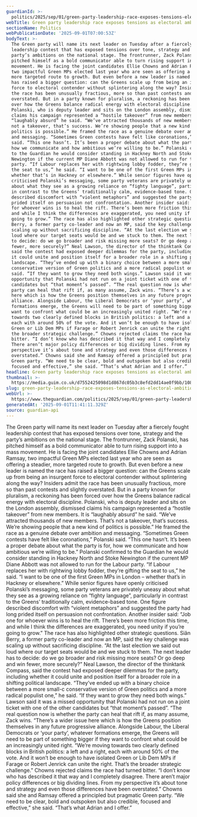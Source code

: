 ```yaml
---
guardianId: >-
  politics/2025/sep/01/green-party-leadership-race-exposes-tensions-electoral-ambitions-grow
webTitle: Green party leadership race exposes tensions as electoral ambitions grow
sectionName: Politics
webPublicationDate: '2025-09-01T07:00:53Z'
bodyText: >-
  The Green party will name its next leader on Tuesday after a fiercely fought
  leadership contest that has exposed tensions over tone, strategy and the
  party’s ambitions on the national stage. The frontrunner, Zack Polanski, has
  pitched himself as a bold communicator able to turn rising support into a mass
  movement. He is facing the joint candidates Ellie Chowns and Adrian Ramsay,
  two impactful Green MPs elected last year who are seen as offering a steadier,
  more targeted route to growth. But even before a new leader is named the race
  has raised a bigger question: can the Greens scale up from being an insurgent
  force to electoral contender without splintering along the way? Insiders admit
  the race has been unusually fractious, more so than past contests and slightly
  overstated. But in a party known for pluralism, a reckoning has been forced
  over how the Greens balance radical energy with electoral discipline.
  Polanski, who is deputy leader and sits on the London assembly, dismissed
  claims his campaign represented a “hostile takeover” from new members. It is
  “laughably absurd” he said. “We’ve attracted thousands of new members. That’s
  not a takeover, that’s success. We’re showing people that a new kind of
  politics is possible.” He framed the race as a genuine debate over ambition
  and messaging. “Sometimes Green contests have felt like coronations,” Polanski
  said. “This one hasn’t. It’s been a proper debate about what the party is for,
  how we communicate and how ambitious we’re willing to be.” Polanski confirmed
  to the Guardian he would consider standing in Hackney North and Stoke
  Newington if the current MP Diane Abbott was not allowed to run for the Labour
  party. “If Labour replaces her with rightwing lobby fodder, they’re gifting
  the seat to us,” he said. “I want to be one of the first Green MPs in London –
  whether that’s in Hackney or elsewhere.” While senior figures have openly
  criticised Polanski’s messaging, some party veterans are privately uneasy
  about what they see as a growing reliance on “fighty language”, particularly
  in contrast to the Greens’ traditionally calm, evidence-based tone. One figure
  described discomfort with “violent metaphors” and suggested the party had long
  prided itself on persuasion not confrontation. Another insider said: “Job one
  for whoever wins is to heal the rift. There’s been more friction this time,
  and while I think the differences are exaggerated, you need unity if you’re
  going to grow.” The race has also highlighted other strategic questions. Siân
  Berry, a former party co-leader and now an MP, said the key challenge was
  scaling up without sacrificing discipline. “At the last election we said out
  loud where our target seats would be and we stuck to them. The next leader has
  to decide: do we go broader and risk missing more seats? Or go deep and win
  fewer, more securely?” Neal Lawson, the director of the thinktank Compass,
  said the contest had exposed deeper dilemmas for the party, including whether
  it could unite and position itself for a broader role in a shifting political
  landscape. “They’ve ended up with a binary choice between a more small-c
  conservative version of Green politics and a more radical populist one,” he
  said. “If they want to grow they need both wings.” Lawson said it was a missed
  opportunity that Polanski had not run on a joint ticket with one of the other
  candidates but “that moment’s passed”. “The real question now is whether the
  party can heal that rift if, as many assume, Zack wins. “There’s a wider issue
  here which is how the Greens position themselves in any future progressive
  alliance. Alongside Labour, the Liberal Democrats or ‘your party’, whatever
  formations emerge, the Greens will need to be part of something bigger if they
  want to confront what could be an increasingly united right. “We’re moving
  towards two clearly defined blocks in British politics: a left and a right,
  each with around 50% of the vote. And it won’t be enough to have isolated
  Green or Lib Dem MPs if Farage or Robert Jenrick can unite the right. That’s
  the broader strategic challenge.” Chowns rejected claims the race had turned
  bitter. “I don’t know who has described it that way and I completely disagree.
  There aren’t major policy differences or big dividing lines. From my
  perspective it’s about tone and strategy and even those differences have been
  overstated.” Chowns said she and Ramsay offered a principled but pragmatic
  Green party. “We need to be clear, bold and outspoken but also credible,
  focused and effective,” she said. “That’s what Adrian and I offer.”
headline: Green party leadership race exposes tensions as electoral ambitions grow
thumbnail: >-
  https://media.guim.co.uk/d7552425098d1d867dc05b3c8efd2dd14ae0f9bb/1080_566_6108_4886/500.jpg
slug: green-party-leadership-race-exposes-tensions-as-electoral-ambitions-grow
webUrl: >-
  https://www.theguardian.com/politics/2025/sep/01/green-party-leadership-race-exposes-tensions-electoral-ambitions-grow
generatedAt: '2025-09-01T11:41:11.329Z'
source: guardian-api
---
```

The Green party will name its next leader on Tuesday after a fiercely fought leadership contest that has exposed tensions over tone, strategy and the party’s ambitions on the national stage. The frontrunner, Zack Polanski, has pitched himself as a bold communicator able to turn rising support into a mass movement. He is facing the joint candidates Ellie Chowns and Adrian Ramsay, two impactful Green MPs elected last year who are seen as offering a steadier, more targeted route to growth. But even before a new leader is named the race has raised a bigger question: can the Greens scale up from being an insurgent force to electoral contender without splintering along the way? Insiders admit the race has been unusually fractious, more so than past contests and slightly overstated. But in a party known for pluralism, a reckoning has been forced over how the Greens balance radical energy with electoral discipline. Polanski, who is deputy leader and sits on the London assembly, dismissed claims his campaign represented a “hostile takeover” from new members. It is “laughably absurd” he said. “We’ve attracted thousands of new members. That’s not a takeover, that’s success. We’re showing people that a new kind of politics is possible.” He framed the race as a genuine debate over ambition and messaging. “Sometimes Green contests have felt like coronations,” Polanski said. “This one hasn’t. It’s been a proper debate about what the party is for, how we communicate and how ambitious we’re willing to be.” Polanski confirmed to the Guardian he would consider standing in Hackney North and Stoke Newington if the current MP Diane Abbott was not allowed to run for the Labour party. “If Labour replaces her with rightwing lobby fodder, they’re gifting the seat to us,” he said. “I want to be one of the first Green MPs in London – whether that’s in Hackney or elsewhere.” While senior figures have openly criticised Polanski’s messaging, some party veterans are privately uneasy about what they see as a growing reliance on “fighty language”, particularly in contrast to the Greens’ traditionally calm, evidence-based tone. One figure described discomfort with “violent metaphors” and suggested the party had long prided itself on persuasion not confrontation. Another insider said: “Job one for whoever wins is to heal the rift. There’s been more friction this time, and while I think the differences are exaggerated, you need unity if you’re going to grow.” The race has also highlighted other strategic questions. Siân Berry, a former party co-leader and now an MP, said the key challenge was scaling up without sacrificing discipline. “At the last election we said out loud where our target seats would be and we stuck to them. The next leader has to decide: do we go broader and risk missing more seats? Or go deep and win fewer, more securely?” Neal Lawson, the director of the thinktank Compass, said the contest had exposed deeper dilemmas for the party, including whether it could unite and position itself for a broader role in a shifting political landscape. “They’ve ended up with a binary choice between a more small-c conservative version of Green politics and a more radical populist one,” he said. “If they want to grow they need both wings.” Lawson said it was a missed opportunity that Polanski had not run on a joint ticket with one of the other candidates but “that moment’s passed”. “The real question now is whether the party can heal that rift if, as many assume, Zack wins. “There’s a wider issue here which is how the Greens position themselves in any future progressive alliance. Alongside Labour, the Liberal Democrats or ‘your party’, whatever formations emerge, the Greens will need to be part of something bigger if they want to confront what could be an increasingly united right. “We’re moving towards two clearly defined blocks in British politics: a left and a right, each with around 50% of the vote. And it won’t be enough to have isolated Green or Lib Dem MPs if Farage or Robert Jenrick can unite the right. That’s the broader strategic challenge.” Chowns rejected claims the race had turned bitter. “I don’t know who has described it that way and I completely disagree. There aren’t major policy differences or big dividing lines. From my perspective it’s about tone and strategy and even those differences have been overstated.” Chowns said she and Ramsay offered a principled but pragmatic Green party. “We need to be clear, bold and outspoken but also credible, focused and effective,” she said. “That’s what Adrian and I offer.”
